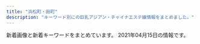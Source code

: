```yaml
---
title: "浜松町・田町"
description: "キーワード別にの巨乳アジアン・チャイナエステ嬢情報をまとめました。"
---
```


新着画像と新着キーワードをまとめています。
2021年04月15日の情報です。

<DmmAffiliateIns />
<KeywordTable
  shops={
    [
    {
        "keywords": {
            "C": 15
        },
        "img_links": [
            "http://tamachi-en.link/images/mobile.png",
            "http://tamachi-en.link/images/g0.jpg",
            "http://tamachi-en.link/images/g1.jpg",
            "http://tamachi-en.link/images/g5.jpg",
            "http://tamachi-en.link/images/g2.jpg",
            "http://tamachi-en.link/images/zi_staff.png",
            "http://tamachi-en.link/images/g3.jpg",
            "http://tamachi-en.link/images/zi_link.png",
            "http://tamachi-en.link/images/g4.jpg",
            "http://tamachi-en.link/images/g8.jpg",
            "http://tamachi-en.link/images/top.jpg",
            "http://tamachi-en.link/images/new1.jpg",
            "http://tamachi-en.link/images/g6.jpg"
        ],
        "station": "JR\u7530\u753a\u99c5\u6771\u53e3",
        "name": "\u7e01",
        "url": "http://tamachi-en.link/"
    },
    {
        "keywords": {},
        "station": "\u5185\u5e78\u753a\u99c5A3",
        "name": "\u30ab\u30b5\u30d6\u30e9\u30f3\u30ab",
        "url": "http://romantic-est.info/",
        "img_links": [
            "http://romantic-est.info/img/topimg.jpg",
            "http://romantic-est.info/img/r3.jpg",
            "http://romantic-est.info/img/line.jpg",
            "http://romantic-est.info/img/cg061.jpg",
            "http://romantic-est.info/img/r2.jpg",
            "http://romantic-est.info/img/cg07.jpg",
            "http://romantic-est.info/img/line1.jpg",
            "http://romantic-est.info/img/kan.jpg",
            "http://romantic-est.info/img/r5.jpg",
            "http://romantic-est.info/img/cg031.jpg",
            "http://romantic-est.info/img/r1.jpg",
            "http://romantic-est.info/img/cg111.jpg",
            "http://romantic-est.info/img/cg09.jpg",
            "https://www.est-tatsujin.jp/theme/esthe_no_tatsujin_front/banner/estbnr_s2_200x40.jpg",
            "http://romantic-est.info/img/cg071.jpg",
            "http://romantic-est.info/img/cg091.jpg",
            "http://romantic-est.info/img/cg11.jpg",
            "http://romantic-est.info/img/cg06.jpg",
            "http://romantic-est.info/img/cg03.jpg",
            "http://romantic-est.info/link/menlog.jpg",
            "https://s-este.jp/img/common/freebanner/200_40.png",
            "http://romantic-est.info/img/topimg1.jpg",
            "http://romantic-est.info/img/r4.jpg"
        ]
    },
    {
        "img_links": [
            "https://minazuki-tokyo.com/wp-content/uploads/2021/02/t01.png",
            "https://minazuki-tokyo.com/wp-content/uploads/2021/02/koyuri-1.jpg",
            "https://minazuki-tokyo.com/wp-content/uploads/2021/02/ayu.png",
            "https://minazuki-tokyo.com/wp-content/uploads/2021/02/haru.png",
            "https://minazuki-tokyo.com/wp-content/uploads/2021/02/haru.jpg",
            "https://minazuki-tokyo.com/wp-content/uploads/2021/02/cam.png",
            "https://minazuki-tokyo.com/wp-content/uploads/2021/02/sm01.png",
            "https://minazuki-tokyo.com/wp-content/uploads/2020/11/photo04.png",
            "https://minazuki-tokyo.com/wp-content/uploads/2021/02/koyuri.png",
            "https://minazuki-tokyo.com/wp-content/uploads/2021/02/t02.png",
            "https://minazuki-tokyo.com/wp-content/uploads/2021/02/top2.png",
            "https://minazuki-tokyo.com/wp-content/uploads/2021/02/t07.png",
            "https://minazuki-tokyo.com/wp-content/uploads/2020/11/photo02.png",
            "https://minazuki-tokyo.com/wp-content/uploads/2021/02/sm04.png",
            "https://minazuki-tokyo.com/wp-content/uploads/2021/02/2-09.png",
            "https://minazuki-tokyo.com/wp-content/uploads/2020/11/photo03.png",
            "https://minazuki-tokyo.com/wp-content/uploads/2021/03/top10.png",
            "https://minazuki-tokyo.com/wp-content/uploads/2021/02/ayu.jpg",
            "https://minazuki-tokyo.com/wp-content/uploads/2021/02/top1.png",
            "https://minazuki-tokyo.com/wp-content/uploads/2021/02/t03.png",
            "https://minazuki-tokyo.com/wp-content/uploads/2021/02/t05.png",
            "https://minazuki-tokyo.com/wp-content/uploads/2021/02/t08.png",
            "https://minazuki-tokyo.com/wp-content/uploads/2021/02/sm03.png",
            "https://minazuki-tokyo.com/wp-content/uploads/2021/02/yuyu.png",
            "https://minazuki-tokyo.com/wp-content/uploads/2021/02/yumi.png",
            "https://minazuki-tokyo.com/wp-content/uploads/2021/02/price.png",
            "https://minazuki-tokyo.com/wp-content/uploads/2020/11/photo01.png",
            "https://minazuki-tokyo.com/wp-content/uploads/2021/02/sm02.png",
            "https://minazuki-tokyo.com/wp-content/uploads/2020/11/photo05.png",
            "https://minazuki-tokyo.com/wp-content/uploads/2021/02/yumi.jpg",
            "https://minazuki-tokyo.com/wp-content/uploads/2021/02/yuyu2.jpg",
            "https://minazuki-tokyo.com/wp-content/uploads/2021/02/t04.png",
            "https://minazuki-tokyo.com/wp-content/uploads/2021/02/t06.png"
        ],
        "url": "https://minazuki-tokyo.com/",
        "station": "JR\u6d5c\u677e\u753a\u99c5\u5357\u53e3",
        "keywords": {
            "86": 4,
            "87": 4,
            "85": 4,
            "83": 4,
            "90": 4
        },
        "name": "\u6c34\u7121\u6708\uff5e\u307f\u306a\u3065\u304d\uff5e"
    },
    {
        "name": "LEON",
        "keywords": {
            "86": 12,
            "\u80f8": 1,
            "88": 4,
            "85": 10,
            "84": 6,
            "90": 8
        },
        "img_links": [
            "http://es-leon.link/photos/sites/45/2021/02/2021022815431041.jpg",
            "http://es-leon.link/photos/sites/45/2020/11/2020110919590942.jpg",
            "http://es-leon.link/images/nav_link05_no.png",
            "http://es-leon.link/photos/sites/45/2021/02/2021020501094315.jpg",
            "http://es-leon.link/photos/sites/45/2021/03/2021030218013059.jpg",
            "http://es-leon.link/photos/sites/45/2020/10/2020100103240520.jpg",
            "http://es-leon.link/photos/sites/45/2020/10/2020100103205050.jpg",
            "http://es-leon.link/photos/sites/45/2020/11/2020110919595348.jpg",
            "http://es-leon.link/photos/sites/45/2020/11/2020110919583922.jpg",
            "http://es-leon.link/photos/sites/45/2020/10/2020100103240526.jpg",
            "http://es-leon.link/photos/sites/45/2021/04/2021041118464285.jpg",
            "http://es-leon.link/photos/sites/45/2020/11/2020110919593136.jpg",
            "http://es-leon.link/photos/sites/45/2020/10/2020101318405051.jpg",
            "http://es-leon.link/photos/sites/45/2021/02/2021022503591368.jpg",
            "http://es-leon.link/images/nav_link06_no.png",
            "http://es-leon.link/photos/sites/45/2020/10/202010010328436.jpg",
            "http://es-leon.link/photos/sites/45/2021/03/202103021706276.jpg",
            "http://es-leon.link/images/header.png",
            "http://es-leon.link/images/guide1.jpg",
            "http://es-leon.link/photos/sites/45/2021/02/2021022503593169.jpg",
            "http://es-leon.link/photos/sites/45/2021/02/2021020501134964.jpg",
            "http://es-leon.link/photos/sites/45/2021/02/2021020501110069.jpg",
            "http://es-leon.link/photos/sites/45/2021/03/2021030218011053.jpg",
            "http://es-leon.link/photos/sites/45/2020/10/2020102507501385.jpg",
            "http://es-leon.link/photos/sites/45/2020/10/2020101205422328.jpg",
            "http://es-leon.link/photos/sites/45/2021/02/2021022503564613.jpg",
            "http://es-leon.link/images/profile.png",
            "http://es-leon.link/photos/sites/45/2020/10/2020101318402898.jpg",
            "http://es-leon.link/photos/sites/45/2020/10/2020102507503499.jpg",
            "http://es-leon.link/photos/sites/45/2020/10/2020101404192576.jpg",
            "http://es-leon.link/photos/sites/45/2021/02/2021020501152788.jpg",
            "http://es-leon.link/photos/sites/45/2021/03/2021031222420647.jpg",
            "http://es-leon.link/photos/sites/45/2021/04/2021041118453432.jpg",
            "http://es-leon.link/photos/sites/45/2020/10/2020101318404076.jpg",
            "http://es-leon.link/photos/sites/45/2021/02/2021020501101626.jpg",
            "http://es-leon.link/photos/sites/45/2021/03/2021030217055949.jpg",
            "http://es-leon.link/images/guide7.jpg",
            "http://es-leon.link/images/nav_link07_no.png",
            "http://es-leon.link/photos/sites/45/2020/11/2020110919573849.jpg",
            "http://es-leon.link/photos/sites/45/2021/03/2021030720294881.jpg",
            "http://es-leon.link/images/guide2.jpg",
            "http://es-leon.link/images/lineline.png",
            "http://es-leon.link/images/guide4.jpg",
            "http://es-leon.link/photos/sites/45/2020/10/2020102507510838.jpg",
            "http://es-leon.link/photos/sites/45/2021/04/2021041118451354.jpg",
            "http://es-leon.link/photos/sites/45/2021/03/202103310417001.jpg",
            "http://es-leon.link/photos/sites/45/2021/03/2021033111033425.jpg",
            "http://es-leon.link/images/guide1.png",
            "http://es-leon.link/photos/sites/45/2021/03/2021033111023925.jpg",
            "http://es-leon.link/images/nav_link04_no.png",
            "http://es-leon.link/images/guide8.jpg",
            "http://es-leon.link/photos/sites/45/2021/02/2021021420094924.jpg",
            "http://es-leon.link/photos/sites/45/2021/02/202102281317503.jpg",
            "http://es-leon.link/images/pagetop.jpg",
            "http://es-leon.link/photos/sites/45/2021/02/2021022813144840.jpg",
            "http://es-leon.link/photos/sites/45/2021/03/2021030218015216.jpg",
            "http://es-leon.link/images/slider03.jpg",
            "http://es-leon.link/photos/sites/45/2020/10/2020100103205186.jpg",
            "http://es-leon.link/photos/sites/45/2020/10/2020102507504664.jpg",
            "http://es-leon.link/photos/sites/45/2020/10/2020101318300043.jpg",
            "http://es-leon.link/images/qr.png",
            "http://es-leon.link/images/guide3.jpg",
            "http://es-leon.link/images/slider02.jpg",
            "http://es-leon.link/photos/sites/45/2020/10/2020100103284496.jpg",
            "http://es-leon.link/photos/sites/45/2021/02/2021021420101999.jpg",
            "http://es-leon.link/photos/sites/45/2021/01/2021011203314329.jpg",
            "http://es-leon.link/photos/sites/45/2021/02/2021021221211099.jpg",
            "http://es-leon.link/images/nav_link01_no.png",
            "http://es-leon.link/photos/sites/45/2021/03/2021033111035026.jpg",
            "http://es-leon.link/photos/sites/45/2021/02/2021021014235421.jpg",
            "http://es-leon.link/photos/sites/45/2021/02/2021022813203297.jpg",
            "http://es-leon.link/photos/sites/45/2021/02/2021022702210178.jpg",
            "http://es-leon.link/images/slider00.jpg",
            "http://es-leon.link/photos/sites/45/2020/10/2020101205424345.jpg",
            "http://es-leon.link/photos/sites/45/2021/02/2021021420105484.jpg",
            "http://es-leon.link/images/img_info.jpg",
            "http://es-leon.link/photos/sites/45/2020/10/2020100103205130.jpg",
            "http://es-leon.link/images/guide5.jpg",
            "http://es-leon.link/photos/sites/45/2021/02/2021022813153641.jpg",
            "http://es-leon.link/photos/sites/45/2021/03/2021041002184750.jpg",
            "http://es-leon.link/images/guide6.jpg",
            "http://es-leon.link/photos/sites/45/2021/02/2021022813195234.jpg",
            "http://es-leon.link/photos/sites/45/2020/10/2020101205420372.jpg",
            "http://es-leon.link/images/slider04.jpg",
            "http://es-leon.link/images/nav_link03_no.png",
            "http://es-leon.link/photos/sites/45/2020/10/2020102507495672.jpg",
            "http://es-leon.link/photos/sites/45/2020/10/2020100103034891.jpg",
            "http://es-leon.link/photos/sites/45/2020/10/2020101318294854.jpg",
            "http://es-leon.link/images/nav_link02_no.png",
            "http://es-leon.link/photos/sites/45/2021/02/2021022815420713.jpg",
            "http://es-leon.link/images/card.png",
            "http://es-leon.link/photos/sites/45/2021/03/202103121801433.jpg",
            "http://es-leon.link/photos/sites/45/2021/02/202102281658118.jpg",
            "http://es-leon.link/photos/sites/45/2021/03/2021031222423325.jpg",
            "http://es-leon.link/images/slider01.jpg",
            "http://es-leon.link/photos/sites/45/2021/03/2021033111032173.jpg",
            "http://es-leon.link/images/guide2.png"
        ],
        "station": "JR\u65b0\u6a4b\u99c5\u70cf\u68ee\u53e3",
        "url": "http://es-leon.link/"
    },
    {
        "img_links": [
            "http://shiawase.mssg.jp/images/staff_image/staff_d04.jpg",
            "http://shiawase.mssg.jp/images/gallery/gallery_103.jpg",
            "http://shiawase.mssg.jp/images/staff/sta_0z12.jpg",
            "http://shiawase.mssg.jp/images/staff/staff_top.jpg",
            "http://shiawase.mssg.jp/images/top/top_08.png",
            "http://shiawase.mssg.jp/images/staff/sta_0z2.jpg",
            "http://shiawase.mssg.jp/images/staff/sta_0z9.jpg",
            "http://shiawase.mssg.jp/images/staff_image/staff_d04b.jpg",
            "http://shiawase.mssg.jp/images/staff_image/staff_d05b.jpg",
            "http://shiawase.mssg.jp/images/staff_image/staff_d03a.jpg",
            "http://shiawase.mssg.jp/images/gallery/gallery_404.jpg",
            "http://shiawase.mssg.jp/images/staff_one/staff_one_07.png",
            "http://shiawase.mssg.jp/images/staff/sta_023.jpg",
            "http://shiawase.mssg.jp/images/home/index_03.jpg",
            "http://shiawase.mssg.jp/images/staff_image/staff_d04c.jpg",
            "http://shiawase.mssg.jp/images/staff/sta_0z8.jpg",
            "http://shiawase.mssg.jp/images/gallery/gallery_101.jpg",
            "http://shiawase.mssg.jp/images/staff_one/staff_one_03.jpg",
            "http://shiawase.mssg.jp/images/staff_image/staff_d02.jpg",
            "http://shiawase.mssg.jp/images/staff/sta_04.jpg",
            "http://shiawase.mssg.jp/images/gallery/gallery_402.jpg",
            "http://shiawase.mssg.jp/images/home/index_tel.jpg",
            "http://shiawase.mssg.jp/images/top/top_04.jpg",
            "http://shiawase.mssg.jp/images/system/syatem_302.jpg",
            "http://shiawase.mssg.jp/images/staff/sta_03.jpg",
            "http://shiawase.mssg.jp/images/staff_image/staff_d08a.jpg",
            "http://shiawase.mssg.jp/images/gallery/gallery_403.jpg",
            "http://shiawase.mssg.jp/images/staff_image/staff_d03b.jpg",
            "http://shiawase.mssg.jp/images/top/top_06.jpg",
            "http://shiawase.mssg.jp/images/staff_one/staff_one_02.jpg",
            "http://shiawase.mssg.jp/images/staff_one/staff_one_04.jpg",
            "http://shiawase.mssg.jp/images/staff/sta_01.jpg",
            "http://shiawase.mssg.jp/images/home/index_page_top.jpg",
            "http://shiawase.mssg.jp/images/gallery/gallery_104.jpg",
            "http://shiawase.mssg.jp/images/staff_image/staff_d02b.jpg",
            "http://shiawase.mssg.jp/images/staff/sta_021.jpg",
            "http://shiawase.mssg.jp/images/staff_image/staff_d07a.jpg",
            "http://shiawase.mssg.jp/images/system/syatem_303.jpg",
            "http://shiawase.mssg.jp/images/top/top_05.jpg",
            "http://shiawase.mssg.jp/images/staff/sta_0z4.jpg",
            "http://shiawase.mssg.jp/images/staff_image/staff_d01b.jpg",
            "http://shiawase.mssg.jp/images/staff_one/staff_one_01.jpg",
            "http://shiawase.mssg.jp/images/home/QR.png",
            "http://shiawase.mssg.jp/images/home/index_04.jpg",
            "http://shiawase.mssg.jp/images/gallery/gallery_01.jpg",
            "http://shiawase.mssg.jp/images/staff_image/staff_d06.jpg",
            "http://shiawase.mssg.jp/images/staff_image/staff_d07b.jpg",
            "http://shiawase.mssg.jp/images/home/top_qp.jpg",
            "http://shiawase.mssg.jp/images/system/syatem_301.jpg",
            "http://shiawase.mssg.jp/images/staff_image/staff_d08b.jpg",
            "http://shiawase.mssg.jp/images/staff/sta_06.jpg",
            "http://shiawase.mssg.jp/images/top/top_01.jpg",
            "http://shiawase.mssg.jp/images/staff_one/staff_one_top.jpg",
            "http://shiawase.mssg.jp/images/staff_image/staff_d05a.jpg",
            "http://shiawase.mssg.jp/images/gallery/gallery_401.jpg",
            "http://shiawase.mssg.jp/images/staff/sta_08.jpg",
            "http://shiawase.mssg.jp/images/top/top_02.jpg",
            "http://shiawase.mssg.jp/images/home/index_qup.jpg",
            "http://shiawase.mssg.jp/images/gallery/gallery_102.jpg",
            "http://shiawase.mssg.jp/images/staff_one/staff_one_05.jpg",
            "http://shiawase.mssg.jp/images/staff_one/staff_one_08.png",
            "http://shiawase.mssg.jp/images/staff/sta_010.jpg",
            "http://shiawase.mssg.jp/images/staff_image/staff_d01a.jpg",
            "http://shiawase.mssg.jp/images/gallery/gallery_top.jpg",
            "http://shiawase.mssg.jp/images/top/top_03.jpg"
        ],
        "url": "http://shiawase.mssg.jp/",
        "name": "\u3057\u3042\u308f\u305b\uff5eSHIAWASE\uff5e",
        "station": "JR\u7530\u753a\u99c5\u897f\u53e3",
        "keywords": {}
    },
    {
        "keywords": {},
        "station": "JR\u65b0\u6a4b\u99c5\u70cf\u68ee\u53e3",
        "url": "http://romantic-est.com/",
        "name": "\u30a2\u30ea\u30b9 Aroma \u65b0\u6a4b\u5e97",
        "img_links": [
            "http://romantic-est.com/images/con02.jpg",
            "http://romantic-est.com/images/cg021.jpg",
            "http://romantic-est.com/images/head_therapist.jpg",
            "http://romantic-est.com/images/cg01.jpg",
            "http://romantic-est.com/images/mainvisual_02_s.jpg",
            "http://romantic-est.com/images/con01.jpg",
            "http://romantic-est.com/images/cg032.jpg",
            "http://romantic-est.com/images/sw_home.png",
            "http://romantic-est.com/images/cg03.jpg",
            "http://romantic-est.com/images/sys02.jpg",
            "http://romantic-est.com/images/sw_tel.png",
            "http://romantic-est.com/images/req_03.jpg",
            "http://romantic-est.com/images/cg041.jpg",
            "http://romantic-est.com/images/icon_new.png",
            "http://romantic-est.com/images/mainvisual_02.jpg",
            "http://romantic-est.com/images/mainvisual_01.jpg",
            "http://romantic-est.com/images/sys03.jpg",
            "http://romantic-est.com/images/cg05.jpg",
            "http://romantic-est.com/images/cg06.jpg",
            "http://romantic-est.com/images/trigger.jpg",
            "http://romantic-est.com/images/head_interior.jpg",
            "http://romantic-est.com/images/cg011.jpg",
            "http://romantic-est.com/images/cg031.jpg",
            "http://romantic-est.com/images/cg02.jpg",
            "http://romantic-est.com/images/mainvisual_01_s.jpg",
            "http://romantic-est.com/images/sys01.jpg",
            "http://romantic-est.com/images/con03.jpg",
            "http://romantic-est.com/images/cg04.jpg"
        ]
    },
    {
        "url": "http://es-best.info/",
        "name": "\u30d9\u30b9\u30c8",
        "station": "JR\u6d5c\u677e\u753a\u99c5\u5317\u53e3",
        "keywords": {
            "D": 4,
            "C": 4,
            "86": 6,
            "85": 4
        },
        "img_links": [
            "http://es-best.info/uploadfiles/images/campaignEsBestInfo.jpg",
            "http://es-best.info/js/sliderLine/slide_next.png",
            "http://es-best.info/images/slider1/04.jpg",
            "http://es-best.info/staffPhoto/b20191003002337.jpg",
            "http://es-best.info/staffPhoto/s20190304234059.jpg",
            "http://es-best.info/images/returnBtn.png",
            "http://es-best.info/images/access/06.jpg",
            "http://es-best.info/staffPhoto/s20190304234324.jpg",
            "http://es-best.info/staffPhoto/b20190413161507.jpg",
            "http://es-best.info/js/sliderLine/slide_prev.png",
            "http://es-best.info/images/access/04.jpg",
            "http://es-best.info/images/access/02.jpg",
            "http://es-best.info/staffPhoto/s20190304234528.jpg",
            "http://es-best.info/staffPhoto/b20190304234059.jpg",
            "http://es-best.info/staffPhoto/s20190220185555.jpg",
            "http://es-best.info/staffPhoto/s20191003002337.jpg",
            "http://es-best.info/images/store/052.jpg",
            "http://es-best.info/images/access/03.jpg",
            "http://es-best.info/staffPhoto/b20190304234324.jpg",
            "http://es-best.info/images/access/01.jpg",
            "http://es-best.info/images/access/05.jpg",
            "http://es-best.info/staffPhoto/s20190413161507.jpg",
            "http://es-best.info/staffPhoto/b20190304234528.jpg",
            "http://es-best.info/staffPhoto/b20190220185555.jpg",
            "http://es-best.info/images/slider1/01.jpg",
            "http://es-best.info/images/slider1/02.jpg"
        ]
    },
    {
        "url": "https://hamamatsucho-esthe.work/",
        "keywords": {
            "F": 10,
            "E": 5,
            "D": 5,
            "C": 5
        },
        "img_links": [
            "https://hamamatsucho-esthe.work/staff/momo-l1.jpg",
            "https://hamamatsucho-esthe.work/2020/01/05/yuki-s1.jpg",
            "https://hamamatsucho-esthe.work/icon/line.png",
            "https://hamamatsucho-esthe.work/images/main1.jpg",
            "https://hamamatsucho-esthe.work/2019/05/25/koko-s1.jpg",
            "https://hamamatsucho-esthe.work/menu/info.png",
            "https://hamamatsucho-esthe.work/staff/yuki-s1.jpg",
            "https://hamamatsucho-esthe.work/room/4-l.jpg",
            "https://hamamatsucho-esthe.work/staff/maki-l1.jpg",
            "https://hamamatsucho-esthe.work/icon/google_plus.png",
            "https://hamamatsucho-esthe.work/room/esthe2.jpg",
            "https://hamamatsucho-esthe.work/room/2-l.jpg",
            "https://hamamatsucho-esthe.work/kana01.png",
            "https://hamamatsucho-esthe.work/room/1-l.jpg",
            "https://hamamatsucho-esthe.work/2018/09/10/sora-s1.jpg",
            "https://hamamatsucho-esthe.work/2021/03/26/riri-s1.jpg",
            "https://hamamatsucho-esthe.work/staff/riri-s1.jpg",
            "https://hamamatsucho-esthe.work/staff/riko-s1.jpg",
            "https://hamamatsucho-esthe.work/staff/momo-s1.jpg",
            "https://hamamatsucho-esthe.work/room/esthe3.jpg",
            "https://hamamatsucho-esthe.work/images/footer-r.png",
            "https://hamamatsucho-esthe.work/2019/01/14/emi-s1.jpg",
            "https://hamamatsucho-esthe.work/room/3-s.jpg",
            "https://hamamatsucho-esthe.work/room/1-s.jpg",
            "https://hamamatsucho-esthe.work/images/footer-l.png",
            "https://hamamatsucho-esthe.work/staff/maki-s1.jpg",
            "https://hamamatsucho-esthe.work/button/staff.png",
            "https://hamamatsucho-esthe.work/staff/sora-s1.jpg",
            "https://hamamatsucho-esthe.work/menu/home.png",
            "https://hamamatsucho-esthe.work/2019/06/14/riri-s1.jpg",
            "https://hamamatsucho-esthe.work/images/flower.png",
            "https://hamamatsucho-esthe.work/2018/11/09/kana-s1.jpg",
            "https://hamamatsucho-esthe.work/menu/blog.png",
            "https://hamamatsucho-esthe.work/2019/05/25/riko-s1.jpg",
            "https://hamamatsucho-esthe.work/button/home.png",
            "https://hamamatsucho-esthe.work/room/3-l.jpg",
            "https://hamamatsucho-esthe.work/2020/11/06/momo-s1.jpg",
            "https://hamamatsucho-esthe.work/2018/12/26/sayaka-s1.jpg",
            "https://hamamatsucho-esthe.work/room/4-s.jpg",
            "https://hamamatsucho-esthe.work/room/esthe1.jpg",
            "https://hamamatsucho-esthe.work/2020/07/30/maki-s1.jpg",
            "https://hamamatsucho-esthe.work/room/2-s.jpg",
            "https://hamamatsucho-esthe.work/button/blog.png",
            "https://hamamatsucho-esthe.work/images/main-sp.jpg",
            "https://hamamatsucho-esthe.work/icon/facebook.png",
            "https://hamamatsucho-esthe.work/images/qrcode.png",
            "https://hamamatsucho-esthe.work/2019/11/05/nanami-s1.jpg",
            "https://hamamatsucho-esthe.work/menu/gallery.png",
            "https://hamamatsucho-esthe.work/staff/sora-l1.jpg",
            "https://hamamatsucho-esthe.work/images/clear.png",
            "https://hamamatsucho-esthe.work/2018/09/10/misa-s1.jpg",
            "https://hamamatsucho-esthe.work/staff/yuki-l1.jpg",
            "https://hamamatsucho-esthe.work/icon/twitter.png",
            "https://hamamatsucho-esthe.work/staff/riri-l1.jpg",
            "https://hamamatsucho-esthe.work/menu/friend.png"
        ],
        "name": "Artemis",
        "station": "JR\u6d5c\u677e\u753a\u99c5\u5317\u53e3"
    },
    {
        "img_links": [
            "https://static.wixstatic.com/media/096f64_10d0713f8b274a5b8f6b2944f7fee791~mv2.jpg",
            "https://static.wixstatic.com/media/096f64_52d4813cc07e460bb6afbcc198483fb5~mv2.jpg",
            "https://static.wixstatic.com/media/ff29a7_5a71cab9e560455a86a69dee65e387e6~mv2.jpg",
            "https://static.wixstatic.com/media/ff29a7_996c77cb89cc4012a35bb0813c645fdf~mv2.jpg",
            "https://static.wixstatic.com/media/ff29a7_d6b424065e3946fc8a31bd093d286366~mv2.jpg",
            "https://static.wixstatic.com/media/096f64_86555ca80ef14b6ebdbbf7aa72a380fc~mv2.jpg",
            "https://static.wixstatic.com/media/096f64_f44509cd762744dc939f70f318a6882b~mv2.jpg",
            "https://static.wixstatic.com/media/096f64_74d971185d704fdc84b70e0c1b3fad87~mv2.png",
            "https://static.wixstatic.com/media/ff29a7_47d81575374144dda595a587847070b9~mv2.jpg",
            "https://static.wixstatic.com/media/096f64_9dd53b8d3bbc46b7a5d8f8f9f83f67c0~mv2.jpg",
            "https://static.wixstatic.com/media/ff29a7_d9f852b350a141b1ae8d7d80ce91ecfa~mv2.jpg"
        ],
        "url": "https://www.meedeemassage.com/",
        "station": "JR\u65b0\u6a4b\u99c5\u65e5\u6bd4\u8c37\u53e3",
        "keywords": {},
        "name": "\u30df\u30fc\u30c7\u30a3\u30fc"
    },
    {
        "keywords": {
            "85": 4,
            "E": 6,
            "84": 4,
            "87": 6,
            "88": 10
        },
        "name": "Tami",
        "img_links": [
            "http://body-heal.net/images/store/01.jpg",
            "http://body-heal.net/staffPhoto/b20180721035111.jpg",
            "http://body-heal.net/images/store/05.jpg",
            "http://body-heal.net/images/store/06.jpg",
            "http://body-heal.net/images/access/03.jpg",
            "http://body-heal.net/staffPhoto/b20190608220420.jpg",
            "http://body-heal.net/staffPhoto/b20190608222039.jpg",
            "http://body-heal.net/images/access/04.jpg",
            "http://body-heal.net/staffPhoto/b20190120201033.jpg",
            "http://body-heal.net/images/access/02.jpg",
            "http://body-heal.net/images/store/04.jpg",
            "http://body-heal.net/images/show.jpg",
            "http://body-heal.net/images/access/01.jpg",
            "http://body-heal.net/images/access/05.jpg",
            "http://body-heal.net/uploadfiles/images/campaignBodyHealNet.jpg",
            "http://body-heal.net/staffPhoto/b20190218130854.jpg",
            "http://body-heal.net/staffPhoto/b20180926231950.jpg",
            "http://body-heal.net/js/sliderLine/slide_next.png",
            "http://body-heal.net/staffPhoto/b20190117105438.jpg",
            "http://body-heal.net/js/sliderLine/slide_prev.png"
        ],
        "station": "JR\u7530\u753a\u99c5\u4e09\u7530\u53e3",
        "url": "http://body-heal.net/"
    },
    {
        "img_links": [
            "http://yukizhouse00.web.fc2.com/images/portfolio/work-2.jpg",
            "http://yukizhouse00.web.fc2.com/images/portfolio/work-4.jpg",
            "http://yukizhouse00.web.fc2.com/images/portfolio/work-1.jpg",
            "http://yukizhouse00.web.fc2.com/images/portfolio/work-3.jpg",
            "http://yukizhouse00.web.fc2.com/images/portfolio/work-5.jpg",
            "http://yukizhouse00.web.fc2.com/images/portfolio/work-6.jpg",
            "http://yukizhouse00.web.fc2.com/images/slider/slid2.jpg",
            "http://yukizhouse00.web.fc2.com/images/slider/slid1.jpg"
        ],
        "url": "http://yukizhouse00.web.fc2.com/",
        "station": "JR\u6d5c\u677e\u753a\u99c5\u5357\u53e3",
        "name": "Yuki\u2019s House",
        "keywords": {}
    },
    {
        "img_links": [
            "http://kokoro-spa.info/img/shop/no-pic.jpg",
            "http://kokoro-spa.info/img/slider/2.jpg",
            "http://kokoro-spa.info/img/pickup.jpg",
            "http://kokoro-spa.info/img/ttl_news.png",
            "http://kokoro-spa.info/img/qrcode.png",
            "http://kokoro-spa.info/img/shop/kanban.jpg",
            "http://kokoro-spa.info/img/ttl_info.png"
        ],
        "url": "http://kokoro-spa.info/",
        "station": "JR\u65b0\u6a4b\u99c5\u70cf\u68ee\u53e3",
        "name": "\u672a\u6765",
        "keywords": {}
    },
    {
        "url": "http://www.es-tokyo.link",
        "keywords": {},
        "station": "JR\u6d5c\u677e\u753a\u99c5\u5357\u53e3",
        "img_links": [
            "http://www.es-tokyo.link/images/3.jpg",
            "http://www.es-tokyo.link/images/sys1.jpg",
            "http://www.es-tokyo.link/images/s1.png",
            "http://www.es-tokyo.link/images/24.jpg",
            "http://www.es-tokyo.link/images/28.jpg",
            "http://www.es-tokyo.link/img/momoko1.jpg",
            "http://www.es-tokyo.link/img/suzu1.jpg",
            "http://www.es-tokyo.link/img/minami2.jpg",
            "http://www.es-tokyo.link/images/news.jpg",
            "http://www.es-tokyo.link/images/32.jpg",
            "http://www.es-tokyo.link/images/int1.jpg",
            "http://www.es-tokyo.link/images/int2.jpg",
            "http://www.es-tokyo.link/img/mayu1.jpg",
            "http://www.es-tokyo.link/images/27.jpg",
            "http://www.es-tokyo.link/img/hikari1.jpg",
            "http://www.es-tokyo.link/images/mobile.jpg",
            "http://www.es-tokyo.link/images/5.jpg",
            "http://www.es-tokyo.link/images/interior_t.jpg",
            "http://www.es-tokyo.link/images/30.jpg",
            "http://www.es-tokyo.link/images/23.jpg",
            "http://www.es-tokyo.link/images/31.jpg",
            "http://www.es-tokyo.link/img/kaori1.jpg",
            "http://www.es-tokyo.link/images/20.jpg",
            "http://www.es-tokyo.link/images/9.jpg",
            "http://www.es-tokyo.link/img/miwa1.jpg",
            "http://www.es-tokyo.link/img/izumi2.jpg",
            "http://www.es-tokyo.link/images/head.jpg",
            "http://www.es-tokyo.link/images/b1.jpg",
            "http://www.es-tokyo.link/images/19.jpg",
            "http://www.es-tokyo.link/images/newface.jpg",
            "http://www.es-tokyo.link/img/izumi1.jpg",
            "http://www.es-tokyo.link/img/minami1.jpg",
            "http://www.es-tokyo.link/images/staff_t.jpg",
            "http://www.es-tokyo.link/images/b2.jpg",
            "http://www.es-tokyo.link/img/emili1.jpg",
            "http://www.es-tokyo.link/img/naomi1.jpg",
            "http://www.es-tokyo.link/images/sys2.jpg",
            "http://www.es-tokyo.link/img/ami1.jpg",
            "http://www.es-tokyo.link/img/rin1.jpg",
            "http://www.es-tokyo.link/images/25.jpg",
            "http://www.es-tokyo.link/images/b3.jpg",
            "http://www.es-tokyo.link/images/tel.jpg",
            "http://www.es-tokyo.link/img/erin1.jpg",
            "http://www.es-tokyo.link/images/22.jpg",
            "http://www.es-tokyo.link/img/yui1.jpg",
            "http://www.es-tokyo.link/img/erin2.jpg"
        ],
        "name": "Pandora*\u30d1\u30f3\u30c9\u30e9"
    },
    {
        "name": "\u6625\u306e\u5bb6",
        "keywords": {},
        "station": "JR\u7530\u753a\u99c5\u6771\u53e3",
        "img_links": [
            "http://www.k-harunoie.info/imge/service2.jpg",
            "http://www.k-harunoie.info/imge/staff_t.jpg",
            "http://www.k-harunoie.info/imge/int2.png",
            "http://www.k-harunoie.info/imge/service1.jpg",
            "http://www.k-harunoie.info/imge/sys.png",
            "http://www.k-harunoie.info/imge/s1.png",
            "http://www.k-harunoie.info/imge/ta.png",
            "http://www.k-harunoie.info/imge/p-1.jpg",
            "http://www.k-harunoie.info/imge/interior_t.jpg",
            "http://www.k-harunoie.info/imge/s0.png",
            "http://www.k-harunoie.info/imge/p-5.jpg",
            "http://www.k-harunoie.info/imge/p-4.jpg",
            "http://www.k-harunoie.info/imge/p-2.jpg",
            "http://www.k-harunoie.info/imge/service3.jpg",
            "http://www.k-harunoie.info/imge/tel.png",
            "http://www.k-harunoie.info/imge/botton.jpg"
        ],
        "url": "http://www.k-harunoie.info/"
    },
    {
        "station": "JR\u65b0\u6a4b\u99c5\u65e5\u6bd4\u8c37\u53e3",
        "url": "http://www.shiawasenojikan.esjp.info/",
        "keywords": {
            "D": 5,
            "87": 3,
            "86": 1,
            "88": 1
        },
        "name": "\u5e78\u305b\u306e\u6642\u9593",
        "img_links": [
            "http://www.shiawasenojikan.esjp.info/files/009-02.jpg",
            "http://www.shiawasenojikan.esjp.info/files/009-03.jpg",
            "http://www.shiawasenojikan.esjp.info/images/sys3.jpg",
            "http://www.shiawasenojikan.esjp.info/images/mobile.jpg",
            "http://www.shiawasenojikan.esjp.info/files/010.jpg",
            "http://www.shiawasenojikan.esjp.info/images/staff_t.jpg",
            "http://www.shiawasenojikan.esjp.info/images/int2.jpg",
            "http://www.shiawasenojikan.esjp.info/files/001.jpg",
            "http://www.shiawasenojikan.esjp.info/files/001-03.jpg",
            "http://www.shiawasenojikan.esjp.info/files/010-03.jpg",
            "http://www.shiawasenojikan.esjp.info/files/015-02.jpg",
            "http://www.shiawasenojikan.esjp.info/files/009.jpg",
            "http://www.shiawasenojikan.esjp.info/images/interior_t.jpg",
            "http://www.shiawasenojikan.esjp.info/files/015.jpg",
            "http://www.shiawasenojikan.esjp.info/files/015-03.jpg",
            "http://www.shiawasenojikan.esjp.info/files/003-02.jpg",
            "http://www.shiawasenojikan.esjp.info/files/003.jpg",
            "http://www.shiawasenojikan.esjp.info/images/tel.jpg",
            "http://www.shiawasenojikan.esjp.info/images/news.jpg",
            "http://www.shiawasenojikan.esjp.info/images/head.jpg",
            "http://www.shiawasenojikan.esjp.info/files/010-02.jpg",
            "http://www.shiawasenojikan.esjp.info/files/003-03.jpg",
            "http://www.shiawasenojikan.esjp.info/images/link_t.jpg",
            "http://www.shiawasenojikan.esjp.info/files/001-02.jpg"
        ]
    },
    {
        "name": "Oriental Spa",
        "keywords": {
            "F": 4,
            "C": 3,
            "D": 2,
            "E": 2
        },
        "url": "https://hamamatsucho-mensesthe.com/",
        "station": "JR\u6d5c\u677e\u753a\u99c5\u5317\u53e3",
        "img_links": [
            "https://hamamatsucho-mensesthe.com/room/3.jpg",
            "https://hamamatsucho-mensesthe.com/2018/11/23/arisa-s1.jpg",
            "https://hamamatsucho-mensesthe.com/room/esthe3.jpg",
            "https://hamamatsucho-mensesthe.com/staff/koko-l1.jpg",
            "https://hamamatsucho-mensesthe.com/images/header3.png",
            "https://hamamatsucho-mensesthe.com/staff/arisa-s1.jpg",
            "https://hamamatsucho-mensesthe.com/icon/twitter.png",
            "https://hamamatsucho-mensesthe.com/staff2/wp-content/uploads/2021/03/haru00.png",
            "https://hamamatsucho-mensesthe.com/staff/yoko-l1.jpg",
            "https://hamamatsucho-mensesthe.com/room/esthe1.jpg",
            "https://hamamatsucho-mensesthe.com/images/main1.jpg",
            "https://hamamatsucho-mensesthe.com/icon/line.png",
            "https://hamamatsucho-mensesthe.com/staff2/wp-content/uploads/2021/03/rina03.png",
            "https://hamamatsucho-mensesthe.com/staff/yoko-s1.jpg",
            "https://hamamatsucho-mensesthe.com/room/2.jpg",
            "https://hamamatsucho-mensesthe.com/staff2/wp-content/uploads/2020/11/momo02.png",
            "https://hamamatsucho-mensesthe.com/staff2/wp-content/uploads/2021/01/maki05.png",
            "https://hamamatsucho-mensesthe.com/2018/12/21/yuyu-s1.jpg",
            "https://hamamatsucho-mensesthe.com/2017/10/08/ruru-s1.jpg",
            "https://hamamatsucho-mensesthe.com/room/4.jpg",
            "https://hamamatsucho-mensesthe.com/staff/nana-l1.jpg",
            "https://hamamatsucho-mensesthe.com/staff2/wp-content/uploads/2019/12/haru-1.png",
            "https://hamamatsucho-mensesthe.com/kumi2.jpg",
            "https://hamamatsucho-mensesthe.com/menu/gallery.png",
            "https://hamamatsucho-mensesthe.com/kumi1.jpg",
            "https://hamamatsucho-mensesthe.com/2018/06/08/hana-s2.jpg",
            "https://hamamatsucho-mensesthe.com/button/sche.png",
            "https://hamamatsucho-mensesthe.com/staff/arisa-l1.jpg",
            "https://hamamatsucho-mensesthe.com/images/footer-l.png",
            "https://hamamatsucho-mensesthe.com/staff2/wp-content/uploads/2020/08/junbi-1.png",
            "https://hamamatsucho-mensesthe.com/button/staff.png",
            "https://hamamatsucho-mensesthe.com/staff/yuyu-l1.jpg",
            "https://hamamatsucho-mensesthe.com/menu/friend.png",
            "https://hamamatsucho-mensesthe.com/images/clear.png",
            "https://hamamatsucho-mensesthe.com/staff/nana-s1.jpg",
            "https://hamamatsucho-mensesthe.com/icon/facebook.png",
            "https://hamamatsucho-mensesthe.com/2018/06/12/yoko-s1.jpg",
            "https://hamamatsucho-mensesthe.com/staff/yuyu-s1.jpg",
            "https://hamamatsucho-mensesthe.com/staff2/wp-content/uploads/2021/03/lili03.png",
            "https://hamamatsucho-mensesthe.com/nana03.png",
            "https://hamamatsucho-mensesthe.com/staff2/wp-content/uploads/2021/04/yuna01.png",
            "https://hamamatsucho-mensesthe.com/button/home.png",
            "https://hamamatsucho-mensesthe.com/images/main-sp.jpg",
            "https://hamamatsucho-mensesthe.com/menu/home.png",
            "https://hamamatsucho-mensesthe.com/staff2/wp-content/uploads/2021/04/yaya02.png",
            "https://hamamatsucho-mensesthe.com/menu/info.png",
            "https://hamamatsucho-mensesthe.com/room/1.jpg",
            "https://hamamatsucho-mensesthe.com/staff/koko-s1.jpg",
            "https://hamamatsucho-mensesthe.com/miyuki01.png",
            "https://hamamatsucho-mensesthe.com/staff2/wp-content/uploads/2021/03/miku03.png",
            "https://hamamatsucho-mensesthe.com/2018/12/21/koko-s1.jpg",
            "https://hamamatsucho-mensesthe.com/room/esthe2.jpg",
            "https://hamamatsucho-mensesthe.com/images/footer-r.png",
            "https://hamamatsucho-mensesthe.com/2018/03/02/anna-s1.jpg",
            "https://hamamatsucho-mensesthe.com/icon/google_plus.png",
            "https://hamamatsucho-mensesthe.com/menu/sche.png"
        ]
    },
    {
        "img_links": [
            "https://hamamatsucho-mensesthe.net/wp/icon/twitter.png",
            "https://hamamatsucho-mensesthe.net/wp/images/top2.jpg",
            "https://hamamatsucho-mensesthe.net/wp/wp-content/uploads/2019/07/587590BB-96D0-4887-BE26-3B1413FF7283-150x150.jpeg",
            "https://hamamatsucho-mensesthe.net/room/room-l6.jpg",
            "https://hamamatsucho-mensesthe.net/wp/wp-content/uploads/2019/10/eri-150x150.jpg",
            "https://hamamatsucho-mensesthe.net/room/room-l2.jpg",
            "https://hamamatsucho-mensesthe.net/wp/icon/facebook.png",
            "https://hamamatsucho-mensesthe.net/wp/images/clear.png",
            "https://hamamatsucho-mensesthe.net/icon/google_plus.png",
            "https://hamamatsucho-mensesthe.net/wp/wp-content/uploads/2020/08/ayaka.jpg",
            "https://hamamatsucho-mensesthe.net/staff/top/ayaka-s1.jpg",
            "https://hamamatsucho-mensesthe.net/room/room-l3.jpg",
            "https://hamamatsucho-mensesthe.net/wp/wp-content/uploads/2020/01/misaki-l2.jpg",
            "https://hamamatsucho-mensesthe.net/staff/top/miyu-s1.jpg",
            "https://hamamatsucho-mensesthe.net/room/room-l5.jpg",
            "https://hamamatsucho-mensesthe.net/staff/top/aki-s1.jpg",
            "https://hamamatsucho-mensesthe.net/link/mens-esthe.png",
            "https://hamamatsucho-mensesthe.net/wp/images/top3.jpg",
            "https://hamamatsucho-mensesthe.net/wp/wp-content/uploads/2020/02/1714CAA8-3D57-4009-AB72-F5A8E6B60310.jpeg",
            "https://hamamatsucho-mensesthe.net/wp/icon/line.png",
            "https://hamamatsucho-mensesthe.net/wp/wp-content/uploads/2020/10/aki-150x150.jpg",
            "https://hamamatsucho-mensesthe.net/icon/line.png",
            "https://hamamatsucho-mensesthe.net/wp/wp-content/uploads/2019/05/rin-150x150.jpg",
            "https://hamamatsucho-mensesthe.net/wp/wp-content/uploads/2019/07/0677E994-1DBF-4E0E-AB70-7CA5C034B140-150x150.jpeg",
            "https://hamamatsucho-mensesthe.net/wp/wp-content/uploads/2020/01/emi-l1.jpg",
            "https://hamamatsucho-mensesthe.net/staff/top/yuna-s1.jpg",
            "https://hamamatsucho-mensesthe.net/staff/top/emi-s1.jpg",
            "https://hamamatsucho-mensesthe.net/wp/images/top1.jpg",
            "https://hamamatsucho-mensesthe.net/room/room-l1.jpg",
            "https://hamamatsucho-mensesthe.net/staff/top/nao-s1.jpg",
            "https://hamamatsucho-mensesthe.net/wp/wp-content/uploads/2020/02/stand-by.jpg",
            "https://hamamatsucho-mensesthe.net/staff/top/rin-s1.jpg",
            "https://hamamatsucho-mensesthe.net/wp/wp-content/uploads/2020/01/nao.jpg",
            "https://hamamatsucho-mensesthe.net/wp/wp-content/uploads/2020/01/mitsuki.jpg",
            "https://hamamatsucho-mensesthe.net/wp/images/mensesthe.jpg",
            "https://hamamatsucho-mensesthe.net/images/footer-r.png",
            "https://hamamatsucho-mensesthe.net/icon/twitter.png",
            "https://hamamatsucho-mensesthe.net/images/clear.png",
            "https://hamamatsucho-mensesthe.net/icon/facebook.png",
            "https://hamamatsucho-mensesthe.net/room/room-l4.jpg",
            "https://hamamatsucho-mensesthe.net/wp/icon/google_plus.png",
            "https://hamamatsucho-mensesthe.net/wp/wp-content/uploads/2021/01/yuna.jpg",
            "https://hamamatsucho-mensesthe.net/images/flower.png",
            "https://hamamatsucho-mensesthe.net/wp/wp-content/uploads/2020/09/rin.jpg",
            "https://hamamatsucho-mensesthe.net/wp/wp-content/uploads/2020/11/urara.jpg",
            "https://hamamatsucho-mensesthe.net/staff/top/mitsuki-s1.jpg",
            "https://hamamatsucho-mensesthe.net/images/footer-l.png"
        ],
        "station": "JR\u6d5c\u677e\u753a\u99c5\u5317\u53e3",
        "name": "SERA",
        "keywords": {
            "C": 14,
            "E": 12,
            "D": 32
        },
        "url": "https://hamamatsucho-mensesthe.net/"
    },
    {
        "img_links": [
            "https://static.wixstatic.com/media/c0eb72_9f57c6ba804e4a55805040f7832a3bb9~mv2.png",
            "https://static.wixstatic.com/media/c0eb72_43f5a28bd3004602b64ed4bc3095af0e~mv2.png",
            "https://static.wixstatic.com/media/c0eb72_026f8703429f4d1a93067d6664ba9e24~mv2.png",
            "https://static.wixstatic.com/media/c0eb72_349ce6f6faed4c09b9ec1e412ba7a370~mv2.jpg",
            "https://static.wixstatic.com/media/c0eb72_068fd8e3a6034963bb1dcf1002759294~mv2.png"
        ],
        "station": "JR\u7530\u753a\u99c5\u897f\u53e3",
        "keywords": {},
        "url": "https://www.morinokaori-massage.com/",
        "name": "\u68ee\u306e\u9999"
    }
]
}
/>
<DmmAffiliateScript />
